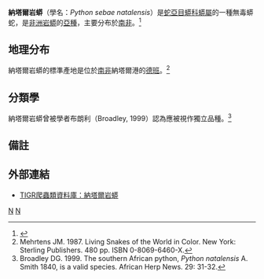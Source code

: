 {{Infraspeciesbox
| image = Rock python crop.jpg
| image_caption = 
| status = 
| status_system = 
| genus = Python
| species = sebae
| subspecies = natalensis
| authority = A. Smith, 1833
| synonyms = * ''Python natalensis'' - A. Smith, 1933
* ''Heleionomus variegatus'' - Gray, 1842
* ''Hortulia Natalensis'' - Gray, 1842
* ''Python Natalensis'' - A.M.C. Duméril & Bibron, 1844
* ''Hortulia Natalensis'' - Gray, 1849
* ''Python sebae'' var. ''natalensis'' - Jan, 1863
* ''Python natalensis'' - Peters, 1882
* ''Python saxuloides'' - Miller & H.M. Smith, 1979
* ''Python sebae natalensis'' - Broadley, 1983<ref name="McD99">McDiarmid RW, Campbell JA, Touré T. 1999. Snake Species of the World: A Taxonomic and Geographic Reference, vol. 1. Herpetologists' League. 511 pp. ISBN 1-893777-00-6 (series). ISBN 1-893777-01-4 (volume).</ref>}}

'''納塔爾岩蟒'''（學名：''Python sebae natalensis''）是[[蛇亞目|蛇亞目]][[蟒科|蟒科]][[蟒屬|蟒屬]]的一種無毒蟒蛇，是[[非洲岩蟒|非洲岩蟒]]的[[亞種|亞種]]，主要分布於[[南非|南非]]。<ref name="ITIS">{{ITIS|ID=635076|taxon=''Python sebae natalensis''|year=2007|date=21 September}}</ref>

==地理分布==
納塔爾岩蟒的標準產地是位於[[南非|南非]]納塔爾港的[[德班|德班]]。<ref name="Meh87">Mehrtens JM. 1987. Living Snakes of the World in Color. New York: Sterling Publishers. 480 pp. ISBN 0-8069-6460-X.</ref>

==分類學==
納塔爾岩蟒曾被學者布朗利（Broadley, 1999）認為應被視作獨立品種。<ref name="Bro99">Broadley DG. 1999. The southern African python, ''Python natalensis'' A. Smith 1840, is a valid species. African Herp News. 29: 31-32.</ref>

==備註==
{{Reflist}}

==外部連結==
*{{en}}[http://reptile-database.reptarium.cz/species.php?genus=Python&species=natalensis TIGR爬蟲類資料庫：納塔爾岩蟒]

{{taxonbar}}

[[Category:蟒属|N]]
[[Category:_1833年描述的动物|N]]